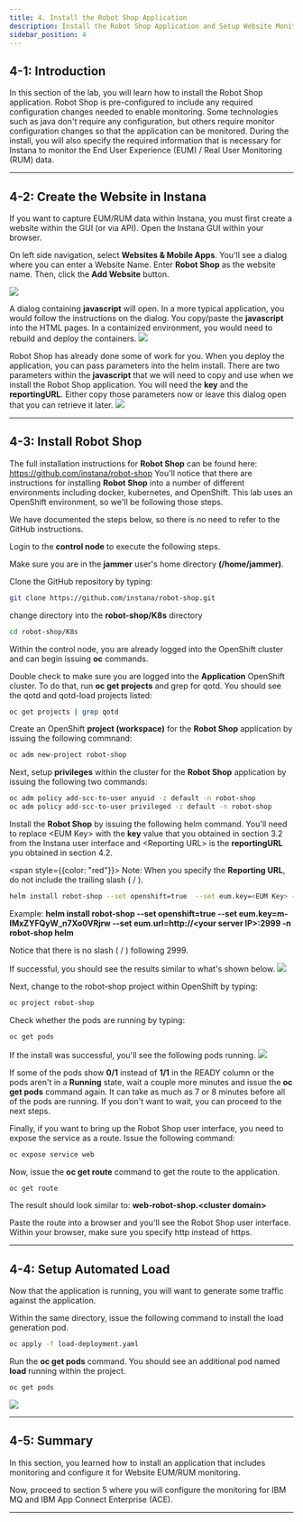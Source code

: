 ```yaml
---
title: 4. Install the Robot Shop Application
description: Install the Robot Shop Application and Setup Website Monitoring
sidebar_position: 4
---
```


## 4-1: Introduction

In this section of the lab, you will learn how to install the Robot Shop
application. Robot Shop is pre-configured to include any required configuration
changes needed to enable monitoring. Some technologies such as java don't
require any configuration, but others require monitor configuration changes so
that the application can be monitored. During the install, you will also specify
the required information that is necessary for Instana to monitor the End User
Experience (EUM) / Real User Monitoring (RUM) data.

---

## 4-2: Create the Website in Instana

If you want to capture EUM/RUM data within Instana, you must first create a
website within the GUI (or via API). Open the Instana GUI within your browser.

On left side navigation, select **Websites & Mobile Apps**. You'll see a dialog
where you can enter a Website Name. Enter **Robot Shop** as the website name.
Then, click the **Add Website** button.

![](images/addWebsite.png)

A dialog containing **javascript** will open. In a more typical application, you
would follow the instructions on the dialog. You copy/paste the **javascript**
into the HTML pages. In a containized environment, you would need to rebuild and
deploy the containers. ![](images/websiteConfig2.png)

Robot Shop has already done some of work for you. When you deploy the
application, you can pass parameters into the helm install. There are two
parameters within the **javascript** that we will need to copy and use when we
install the Robot Shop application. You will need the **key** and the
**reportingURL**. Either copy those parameters now or leave this dialog open
that you can retrieve it later. ![](images/websiteConfig.png)

---

## 4-3: Install Robot Shop

The full installation instructions for **Robot Shop** can be found here:
https://github.com/instana/robot-shop You'll notice that there are instructions
for installing **Robot Shop** into a number of different environments including
docker, kubernetes, and OpenShift. This lab uses an OpenShift environment, so
we'll be following those steps.

We have documented the steps below, so there is no need to refer to the GitHub
instructions.

Login to the **control node** to execute the following steps.

Make sure you are in the **jammer** user's home directory **(/home/jammer)**.

Clone the GitHub repository by typing:

```sh
git clone https://github.com/instana/robot-shop.git

```

change directory into the **robot-shop/K8s** directory

```sh
cd robot-shop/K8s

```

Within the control node, you are already logged into the OpenShift cluster and
can begin issuing **oc** commands.

Double check to make sure you are logged into the **Application** OpenShift
cluster. To do that, run **oc get projects** and grep for qotd. You should see
the qotd and qotd-load projects listed:

```sh
oc get projects | grep qotd
```

Create an OpenShift **project (workspace)** for the **Robot Shop** application
by issuing the following commnand:

```sh
oc adm new-project robot-shop

```

Next, setup **privileges** within the cluster for the **Robot Shop** application
by issuing the following two commands:

```sh
oc adm policy add-scc-to-user anyuid -z default -n robot-shop
oc adm policy add-scc-to-user privileged -z default -n robot-shop

```

Install the **Robot Shop** by issuing the following helm command. You'll need to
replace <EUM Key\> with the **key** value that you obtained in section 3.2 from
the Instana user interface and <Reporting URL\> is the **reportingURL** you
obtained in section 4.2.

<span style={{color: "red"}}>
  Note: When you specify the **Reporting URL**, do not include the trailing
  slash ( / ).
</span>

```sh
helm install robot-shop --set openshift=true  --set eum.key=<EUM Key> --set eum.url=<Reporting URL> -n robot-shop helm

```

Example: **helm install robot-shop --set openshift=true --set
eum.key=m-IMxZYFQyW_n7Xo0VRjrw --set eum.url=http://<your server IP\>:2999 -n
robot-shop helm**

Notice that there is no slash ( / ) following 2999.

If successful, you should see the results similar to what's shown below.
![](images/install.png)

Next, change to the robot-shop project within OpenShift by typing:

```sh
oc project robot-shop

```

Check whether the pods are running by typing:

```sh
oc get pods
```

If the install was successful, you'll see the following pods running.
![](images/pods.png)

If some of the pods show **0/1** instead of **1/1** in the READY column or the
pods aren't in a **Running** state, wait a couple more minutes and issue the
**oc get pods** command again. It can take as much as 7 or 8 minutes before all
of the pods are running. If you don't want to wait, you can proceed to the next
steps.

Finally, if you want to bring up the Robot Shop user interface, you need to
expose the service as a route. Issue the following command:

```sh
oc expose service web

```

Now, issue the **oc get route** command to get the route to the application.

```sh
oc get route

```

The result should look similar to: **web-robot-shop.<cluster domain\>**

Paste the route into a browser and you'll see the Robot Shop user interface.
Within your browser, make sure you specify http instead of https.

---

## 4-4: Setup Automated Load

Now that the application is running, you will want to generate some traffic
against the application.

Within the same directory, issue the following command to install the load
generation pod.

```sh
oc apply -f load-deployment.yaml
```

Run the **oc get pods** command. You should see an additional pod named **load**
running within the project.

```sh
oc get pods

```

![](images/load.png)

---

## 4-5: Summary

In this section, you learned how to install an application that includes
monitoring and configure it for Website EUM/RUM monitoring.

Now, proceed to section 5 where you will configure the monitoring for IBM MQ and
IBM App Connect Enterprise (ACE).

---
